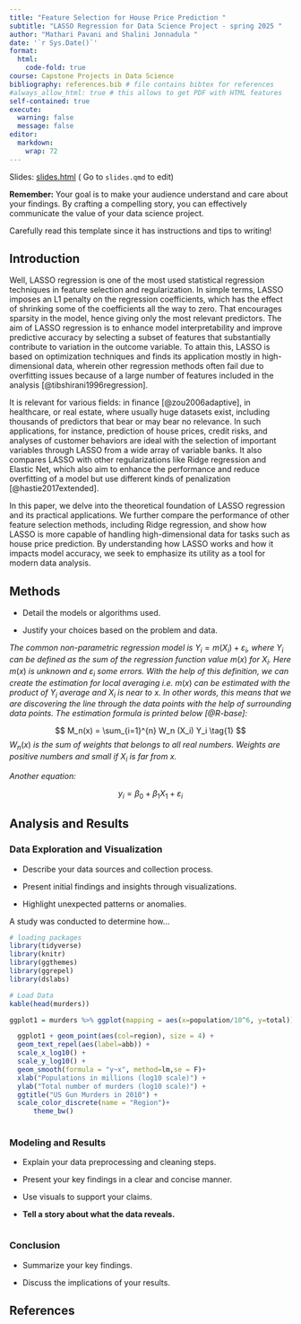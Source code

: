 ```yaml
---
title: "Feature Selection for House Price Prediction "
subtitle: "LASSO Regression for Data Science Project - spring 2025 "
author: "Mathari Pavani and Shalini Jonnadula "
date: '`r Sys.Date()`'
format:
  html:
    code-fold: true
course: Capstone Projects in Data Science
bibliography: references.bib # file contains bibtex for references
#always_allow_html: true # this allows to get PDF with HTML features
self-contained: true
execute: 
  warning: false
  message: false
editor: 
  markdown: 
    wrap: 72
---
```



Slides: [slides.html](slides.html){target="_blank"} ( Go to `slides.qmd`
to edit)

::: callout-important
**Remember:** Your goal is to make your audience understand and care
about your findings. By crafting a compelling story, you can effectively
communicate the value of your data science project.

Carefully read this template since it has instructions and tips to
writing!
:::

## Introduction

Well, LASSO regression is one of the most used statistical regression techniques in feature selection and regularization. In simple terms, LASSO imposes an L1 penalty on the regression coefficients, which has the effect of shrinking some of the coefficients all the way to zero. That encourages sparsity in the model, hence giving only the most relevant predictors. The aim of LASSO regression is to enhance model interpretability and improve predictive accuracy by selecting a subset of features that substantially contribute to variation in the outcome variable. To attain this, LASSO is based on optimization techniques and finds its application mostly in high-dimensional data, wherein other regression methods often fail due to overfitting issues because of a large number of features included in the analysis [@tibshirani1996regression].

It is relevant for various fields: in finance [@zou2006adaptive], in healthcare, or real estate, where usually huge datasets exist, including thousands of predictors that bear or may bear no relevance. In such applications, for instance, prediction of house prices, credit risks, and analyses of customer behaviors are ideal with the selection of important variables through LASSO from a wide array of variable banks. It also compares LASSO with other regularizations like Ridge regression and Elastic Net, which also aim to enhance the performance and reduce overfitting of a model but use different kinds of penalization [@hastie2017extended].

In this paper, we delve into the theoretical foundation of LASSO regression and its practical applications. We further compare the performance of other feature selection methods, including Ridge regression, and show how LASSO is more capable of handling high-dimensional data for tasks such as house price prediction. By understanding how LASSO works and how it impacts model accuracy, we seek to emphasize its utility as a tool for modern data analysis.




## Methods

-   Detail the models or algorithms used.

-   Justify your choices based on the problem and data.

*The common non-parametric regression model is*
$Y_i = m(X_i) + \varepsilon_i$*, where* $Y_i$ *can be defined as the sum
of the regression function value* $m(x)$ *for* $X_i$*. Here* $m(x)$ *is
unknown and* $\varepsilon_i$ *some errors. With the help of this
definition, we can create the estimation for local averaging i.e.*
$m(x)$ *can be estimated with the product of* $Y_i$ *average and* $X_i$
*is near to* $x$*. In other words, this means that we are discovering
the line through the data points with the help of surrounding data
points. The estimation formula is printed below [@R-base]:*

$$
M_n(x) = \sum_{i=1}^{n} W_n (X_i) Y_i  \tag{1}
$$$W_n(x)$ *is the sum of weights that belongs to all real numbers.
Weights are positive numbers and small if* $X_i$ *is far from* $x$*.*

*Another equation:*

$$
y_i = \beta_0 + \beta_1 X_1 +\varepsilon_i
$$

## Analysis and Results

### Data Exploration and Visualization

-   Describe your data sources and collection process.

-   Present initial findings and insights through visualizations.

-   Highlight unexpected patterns or anomalies.

A study was conducted to determine how...

```r
# loading packages 
library(tidyverse)
library(knitr)
library(ggthemes)
library(ggrepel)
library(dslabs)
```

```r
# Load Data
kable(head(murders))

ggplot1 = murders %>% ggplot(mapping = aes(x=population/10^6, y=total)) 

  ggplot1 + geom_point(aes(col=region), size = 4) +
  geom_text_repel(aes(label=abb)) +
  scale_x_log10() +
  scale_y_log10() +
  geom_smooth(formula = "y~x", method=lm,se = F)+
  xlab("Populations in millions (log10 scale)") + 
  ylab("Total number of murders (log10 scale)") +
  ggtitle("US Gun Murders in 2010") +
  scale_color_discrete(name = "Region")+
      theme_bw()
  

```

### Modeling and Results

-   Explain your data preprocessing and cleaning steps.

-   Present your key findings in a clear and concise manner.

-   Use visuals to support your claims.

-   **Tell a story about what the data reveals.**

```r

```

### Conclusion

-   Summarize your key findings.

-   Discuss the implications of your results.

## References
